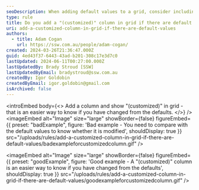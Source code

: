 ```yaml
---
seoDescription: When adding default values to a grid, consider including a "(customized)" column to easily identify changes from the defaults
type: rule
title: Do you add a "(customized)" column in grid if there are default values?
uri: add-a-customized-column-in-grid-if-there-are-default-values
authors:
  - title: Adam Cogan
    url: https://ssw.com.au/people/adam-cogan/
created: 2024-03-26T21:36:47.000Z
guid: 4ed43f37-6443-43ad-b201-308c17e3d7c0
lastUpdated: 2024-06-11T00:27:00.000Z
lastUpdatedBy: Brady Stroud [SSW]
lastUpdatedByEmail: bradystroud@ssw.com.au
createdBy: Igor Goldobin
createdByEmail: igor.goldobin@gmail.com
isArchived: false
---
```


<introEmbed
  body={<>
Add a column and show "(customized)" in grid - that is an easier way to know if you have changed from the defaults.
  </>}
/>
<imageEmbed
  alt="Image"
  size="large"
  showBorder={false}
  figureEmbed={{
    preset: "badExample",
    figure: 'Bad example - You need to compare with the default values to know whether it is modified',
    shouldDisplay: true
  }}
  src="/uploads/rules/add-a-customized-column-in-grid-if-there-are-default-values/badexampleforcustomizedcolumn.gif"
/>

<imageEmbed
  alt="Image"
  size="large"
  showBorder={false}
  figureEmbed={{
    preset: "goodExample",
    figure: 'Good example - A "(customized)" column is an easier way to know if you have changed from the defaults',
    shouldDisplay: true
  }}
  src="/uploads/rules/add-a-customized-column-in-grid-if-there-are-default-values/goodexampleforcustomizedcolumn.gif"
/>
